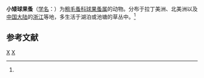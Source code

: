 {{Speciesbox
| taxon = Streblocerus pygmaeus
| binomial_authority = (Sars, 1901)<ref name='id12340'>{{cite web| url =http://www.bioinfo.cn/db05/BjdwSpecies.php?action=view&id=12340| title =小矮球果蚤| work =《中国动物物种编目数据库》| publisher =中国科学院微生物研究所| author =中国科学院动物研究所| accessdate =2009-04-28| deadurl =yes| archiveurl =https://web.archive.org/web/20160305074507/http://www.bioinfo.cn/db05/BjdwSpecies.php?action=view&id=12340| archivedate =2016-03-05}}</ref>
}}

'''小矮球果蚤'''（[[学名|学名]]：{{lang|la|''Streblocerus pygmaeus''}}）为[[粗毛蚤科|粗毛蚤科]][[球果蚤属|球果蚤属]]的动物。分布于拉丁美洲、北美洲以及[[中国大陆|中国大陆]]的[[浙江|浙江]]等地，多生活于湖泊或池塘的草丛中。<ref name='id12340'/>

== 参考文献 ==
{{reflist}}

{{节肢动物小作品}}

{{taxonbar}}
[[Category:_1901年描述的动物|X]]
[[Category:球果蚤属|X]]